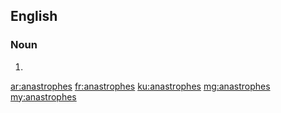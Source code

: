 ==English==

===Noun===
{{head|en|noun plural form}}

# {{plural of|anastrophe|lang=en}}

[[ar:anastrophes]]
[[fr:anastrophes]]
[[ku:anastrophes]]
[[mg:anastrophes]]
[[my:anastrophes]]